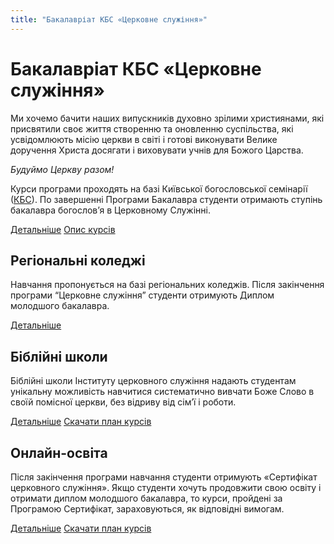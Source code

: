 ```yaml
---
title: "Бакалавріат КБС «Церковне служіння»"
---
```


# Бакалавріат КБС «Церковне служіння»

Ми хочемо бачити наших випускників духовно зрілими християнами, які присвятили своє життя створенню та оновленню суспільства, які усвідомлюють місію церкви в світі і готові виконувати Велике доручення Христа досягати і виховувати учнів для Божого Царства.

_Будуймо Церкву разом!_

<YouTubeVideoMDX ID="J7P6LdX7Qbo" alt="Бакалавріат КБС" />

Курси програми проходять на базі Київської богословської семінарії ([КБС](https://ktsonline.org/abiturientu/navchalni-programy/352-cmi-ua)). По завершенні Програми Бакалавра студенти отримають ступінь бакалавра богослов’я в Церковному Служінні.

<a class="button is-info" href="programma.html">Детальніше</a> <a class="button" href="opisanie-kursov.html">Опис курсів</a>

## Регіональні коледжі

Навчання пропонується на базі регіональних коледжів. Після закінчення програми “Церковне служіння” студенти отримують Диплом молодшого бакалавра.

<a class="button is-info" href="college.html">Детальніше</a>

## Біблійні школи

Біблійні школи Інституту церковного служіння надають студентам унікальну можливість навчитися систематично вивчати Боже Слово в своїй помісної церкви, без відриву від сім’ї і роботи.

<a class="button is-info" href="bibleschool.html">Детальніше</a> <a class="button" href="/documents/certifikat.zip">Скачати план курсів</a>

## Онлайн-освіта

Після закінчення програми навчання студенти отримують «Сертифікат церковного служіння». Якщо студенти хочуть продовжити свою освіту і отримати диплом молодшого бакалавра, то курси, пройдені за Програмою Сертифікат, зараховуються, як відповідні вимогам.

<a class="button is-info" href="online.html">Детальніше</a> <a class="button" href="/documents/online.zip">Скачати план курсів</a>
